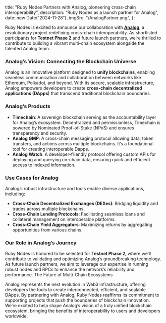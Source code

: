 
  title: "Ruby Nodes Partners with Analog, pioneering cross-chain interoperability",
  description: "Ruby Nodes as a launch partner for Analog",
  date: new Date("2024-11-28"),
  imgSrc: "/AnalogPartner.png",
};

Ruby Nodes is excited to announce our collaboration with **[Analog](www.analog.one/)**, a revolutionary project redefining cross-chain interoperability. As shortlisted participants for **Testnet Phase 2** and future launch partners, we’re thrilled to contribute to building a vibrant multi-chain ecosystem alongside the talented Analog team.

### **Analog’s Vision: Connecting the Blockchain Universe**
Analog is an innovative platform designed to **unify blockchains**, enabling seamless communication and collaboration between networks like Ethereum, Polkadot, and beyond. With its secure, scalable infrastructure, Analog empowers developers to create **cross-chain decentralized applications (DApps)** that transcend traditional blockchain boundaries.


### **Analog’s Products**
- **Timechain**: A sovereign blockchain serving as the accountability layer for Analog’s ecosystem. Decentralized and permissionless, Timechain is powered by Nominated Proof-of-Stake (NPoS) and ensures transparency and security.
- **Analog GMP**: A cross-chain messaging protocol allowing data, token transfers, and actions across multiple blockchains. It’s a foundational tool for creating interoperable Dapps.
- **Analog Watch**: A developer-friendly protocol offering custom APIs for deploying and querying on-chain data, ensuring quick and efficient access to indexed information.

### **Use Cases for Analog**

Analog’s robust infrastructure and tools enable diverse applications, including:
- **Cross-Chain Decentralized Exchanges (DEXes)**: Bridging liquidity and trades across multiple blockchains.
- **Cross-Chain Lending Protocols**: Facilitating seamless loans and collateral management on interoperable platforms.
- **Cross-Chain Yield Aggregators**: Maximizing returns by aggregating opportunities from various chains.

<MdxImage
  src="/AnalogTestnet.png"
  alt="AnalogTestnet"
  width={800}
  height={450}
/>

### **Our Role in Analog’s Journey**
Ruby Nodes is honored to be selected for **Testnet Phase 2**, where we’ll contribute to validating and optimizing Analog’s groundbreaking technology. As future launch partners, we aim to leverage our expertise in running robust nodes and RPCs to enhance the network’s reliability and performance.
The Future of Multi-Chain Ecosystems

Analog represents the next evolution in Web3 infrastructure, offering developers the tools to create interconnected, efficient, and scalable DApps. By partnering with Analog, Ruby Nodes reaffirms its commitment to supporting projects that push the boundaries of blockchain innovation.
We’re excited to help shape Analog’s vision of a truly unified blockchain ecosystem, bringing the benefits of interoperability to users and developers worldwide.
